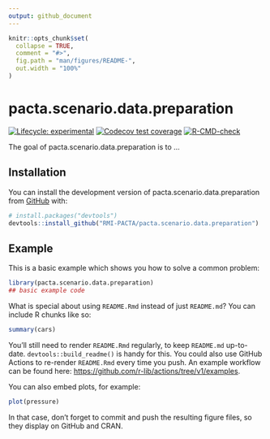 ```yaml
---
output: github_document
---
```


<!-- README.md is generated from README.Rmd. Please edit that file -->

```r
knitr::opts_chunk$set(
  collapse = TRUE,
  comment = "#>",
  fig.path = "man/figures/README-",
  out.width = "100%"
)
```

# pacta.scenario.data.preparation

<!-- badges: start -->
[![Lifecycle: experimental](https://img.shields.io/badge/lifecycle-experimental-orange.svg)](https://lifecycle.r-lib.org/articles/stages.html#experimental)
[![Codecov test coverage](https://codecov.io/gh/RMI-PACTA/pacta.scenario.data.preparation/branch/main/graph/badge.svg)](https://app.codecov.io/gh/RMI-PACTA/pacta.scenario.data.preparation?branch=main)
[![R-CMD-check](https://github.com/RMI-PACTA/pacta.scenario.data.preparation/actions/workflows/R-CMD-check.yaml/badge.svg)](https://github.com/RMI-PACTA/pacta.scenario.data.preparation/actions/workflows/R-CMD-check.yaml)
<!-- badges: end -->

The goal of pacta.scenario.data.preparation is to ...

## Installation

You can install the development version of pacta.scenario.data.preparation from [GitHub](https://github.com/) with:

``` r
# install.packages("devtools")
devtools::install_github("RMI-PACTA/pacta.scenario.data.preparation")
```

## Example

This is a basic example which shows you how to solve a common problem:

```r
library(pacta.scenario.data.preparation)
## basic example code
```

What is special about using `README.Rmd` instead of just `README.md`? You can include R chunks like so:

```r
summary(cars)
```

You'll still need to render `README.Rmd` regularly, to keep `README.md` up-to-date. `devtools::build_readme()` is handy for this. You could also use GitHub Actions to re-render `README.Rmd` every time you push. An example workflow can be found here: <https://github.com/r-lib/actions/tree/v1/examples>.

You can also embed plots, for example:

```r
plot(pressure)
```

In that case, don't forget to commit and push the resulting figure files, so they display on GitHub and CRAN.
